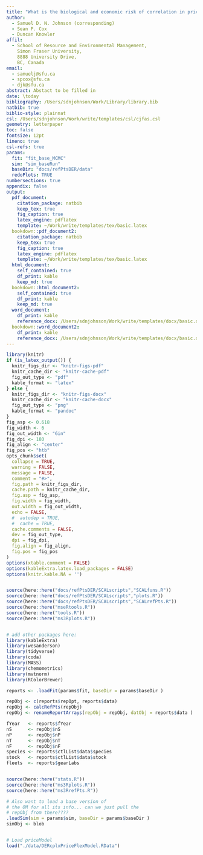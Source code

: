```yaml
---  
title: "What is the biological and economic risk of correlation in price and recruitment in spatially heterogeneous, multi-species fisheries?"
author: 
  - Samuel D. N. Johnson (corresponding)
  - Sean P. Cox
  - Duncan Knowler
affil:
  - School of Resource and Environmental Management,
    Simon Fraser University,
    8888 University Drive,
    BC, Canada
email:
  - samuelj@sfu.ca
  - spcox@sfu.ca
  - djk@sfu.ca
abstract: Abstact to be filled in
date: \today
bibliography: /Users/sdnjohnson/Work/Library/library.bib
natbib: true
biblio-style: plainnat
csl: /Users/sdnjohnson/Work/write/templates/csl/cjfas.csl 
geometry: letterpaper
toc: false
fontsize: 12pt
lineno: true
csl-refs: true
params:
  fit: "fit_base_MCMC"
  sim: "sim_baseRun"
  baseDir: "docs/refPtsDER/data"
  redoPlots: TRUE
numbersections: true
appendix: false
output: 
  pdf_document:
    citation_package: natbib
    keep_tex: true
    fig_caption: true
    latex_engine: pdflatex
    template: ~/Work/write/templates/tex/basic.latex
  bookdown::pdf_document2:
    citation_package: natbib
    keep_tex: true
    fig_caption: true
    latex_engine: pdflatex
    template: ~/Work/write/templates/tex/basic.latex
  html_document:
    self_contained: true
    df_print: kable
    keep_md: true
  bookdown::html_document2:
    self_contained: true
    df_print: kable
    keep_md: true
  word_document:
    df_print: kable
    reference_docx: /Users/sdnjohnson/Work/write/templates/docx/basic.docx
  bookdown::word_document2:
    df_print: kable
    reference_docx: /Users/sdnjohnson/Work/write/templates/docx/basic.docx
---
```


```r
library(knitr)
if (is_latex_output()) {
  knitr_figs_dir <- "knitr-figs-pdf"
  knitr_cache_dir <- "knitr-cache-pdf"
  fig_out_type <- "pdf"
  kable_format <- "latex"
} else {
  knitr_figs_dir <- "knitr-figs-docx"
  knitr_cache_dir <- "knitr-cache-docx"
  fig_out_type <- "png"
  kable_format <- "pandoc"
}
fig_asp <- 0.618
fig_width <- 6
fig_out_width <- "6in"
fig_dpi <- 180
fig_align <- "center"
fig_pos <- "htb"
opts_chunk$set(
  collapse = TRUE,
  warning = FALSE,
  message = FALSE,
  comment = "#>",
  fig.path = knitr_figs_dir,
  cache.path = knitr_cache_dir,
  fig.asp = fig_asp,
  fig.width = fig_width,
  out.width = fig_out_width,
  echo = FALSE,
  #  autodep = TRUE,
  #  cache = TRUE,
  cache.comments = FALSE,
  dev = fig_out_type,
  dpi = fig_dpi,
  fig.align = fig_align,
  fig.pos = fig_pos
)
options(xtable.comment = FALSE)
options(kableExtra.latex.load_packages = FALSE)
options(knitr.kable.NA = '')


source(here::here("docs/refPtsDER/SCALscripts","SCALfuns.R"))
source(here::here("docs/refPtsDER/SCALscripts","plots.R"))
source(here::here("docs/refPtsDER/SCALscripts","SCALrefPts.R"))
source(here::here("mseRtools.R"))
source(here::here("tools.R"))
source(here::here("ms3Rplots.R"))



```

```r
# add other packages here:
library(kableExtra)
library(wesanderson)
library(tidyverse)
library(coda)
library(MASS)
library(chemometrics)
library(mvtnorm)
library(RColorBrewer)
```

```r
reports <- .loadFit(params$fit, baseDir = params$baseDir )

repObj <- c(reports$repOpt, reports$data)
repObj <- calcRefPts(repObj)
repObj <- renameReportArrays(repObj = repObj, datObj = reports$data )

fYear   <- reports$fYear
nS      <- repObj$nS
nP      <- repObj$nP
nT      <- repObj$nT
nF      <- repObj$nF
species <- reports$ctlList$data$species
stock   <- reports$ctlList$data$stock
fleets  <- reports$gearLabs


source(here::here("stats.R"))
source(here::here("ms3Rplots.R"))
source(here::here("ms3RrefPts.R"))

# Also want to load a base version of
# the OM for all its info... can we just pull the
# repObj from there????
.loadSim(sim = params$sim, baseDir = params$baseDir )
simObj <- blob


# Load priceModel
load("./data/DERcplxPriceFlexModel.RData")
```



